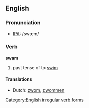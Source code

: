 ==English==

===Pronunciation===
*[[w:IPA|IPA]]: /swæm/

===Verb===
'''swam'''

# past tense of to [[swim]]

====Translations====
*Dutch: [[zwom]], [[zwommen]]

[[Category:English irregular verb forms]]